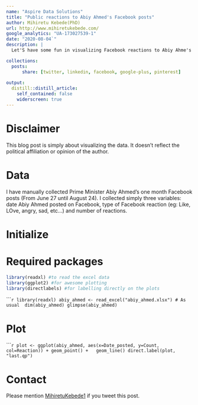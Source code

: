 ```yaml
---
name: "Aspire Data Solutions"
title: "Public reactions to Abiy Ahmed's Facebook posts"
author: Mihiretu Kebede(PhD)
url: http://www.mihiretukebede.com/ 
google_analytics: "UA-173027539-1"
date: "2020-08-04`"
description: |
  Let'S have some fun in visualizing Facebook reactions to Abiy Ahme's Facebook posts from July 27 to August 04.

collections:
  posts:
      share: [twitter, linkedin, facebook, google-plus, pinterest]
      
output:
  distill::distill_article:
    self_contained: false
    widerscreen: true
---
```



# Disclaimer
This blog post is simply about visualizing the data. It doesn't reflect the political affiliation or opinion of the author.  

# Data
I have manually collected Prime Minister Abiy Ahmed's one month Facebook posts (From June 27 until August 24). I collected simply three variables: date Abiy Ahmed posted on Facebook, type of Facebook reaction (eg: Like, LOve, angry, sad, etc...) and number of reactions. 

# Initialize
# Required packages 
```r
library(readxl) #to read the excel data
library(ggplot2) #for awesome plotting
library(directlabels) #for labelling directly on the plots
```

``````r
library(readxl)
abiy_ahmed <- read_excel("abiy_ahmed.xlsx")
# As usual 
dim(abiy_ahmed)
glimpse(abiy_ahmed)
```

# Plot
``````r
plot <- ggplot(abiy_ahmed, aes(x=Date_posted, y=Count, col=Reaction)) + geom_point() +
  geom_line()
direct.label(plot, "last.qp")
```


# Contact 
Please mention [MihiretuKebede1](https://twitter.com/MihiretuKebede1) if you tweet this post. 

